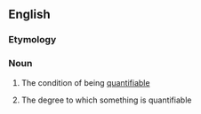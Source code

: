 ==English==

===Etymology===
{{suffix|en|quantify|ability}}

===Noun===
{{wikipedia}}
{{en-noun|~}}

# {{lb|en|uncountable}} The condition of being [[quantifiable]]
# {{lb|en|countable}} The degree to which something is quantifiable
